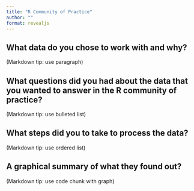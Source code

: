 ```yaml
---
title: "R Community of Practice"
author: ""
format: revealjs
---
```


## What data do you chose to work with and why?

(Markdown tip: use paragraph)

## What questions did you had about the data that you wanted to answer in the R community of practice? 

(Markdown tip: use bulleted list)

## What steps did you to take to process the data? 

(Markdown tip: use ordered list)

## A graphical summary of what they found out? 

(Markdown tip: use code chunk with graph)

